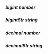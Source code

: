 ##### **bigint** number

##### **bigintStr** string

##### **decimal** number

##### **decimalStr** string

